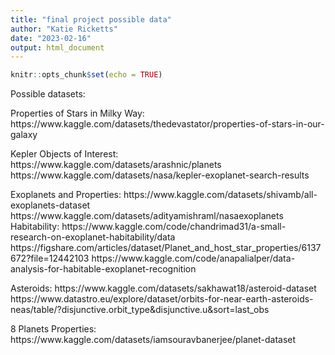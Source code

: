 ```yaml
---
title: "final project possible data"
author: "Katie Ricketts"
date: "2023-02-16"
output: html_document
---
```


```r
knitr::opts_chunk$set(echo = TRUE)
```

Possible datasets:

Properties of Stars in Milky Way:
https://www.kaggle.com/datasets/thedevastator/properties-of-stars-in-our-galaxy

Kepler Objects of Interest:
https://www.kaggle.com/datasets/arashnic/planets
https://www.kaggle.com/datasets/nasa/kepler-exoplanet-search-results

Exoplanets and Properties:
https://www.kaggle.com/datasets/shivamb/all-exoplanets-dataset
https://www.kaggle.com/datasets/adityamishraml/nasaexoplanets
Habitability:
https://www.kaggle.com/code/chandrimad31/a-small-research-on-exoplanet-habitability/data
https://figshare.com/articles/dataset/Planet_and_host_star_properties/6137672?file=12442103 
https://www.kaggle.com/code/anapalialper/data-analysis-for-habitable-exoplanet-recognition

Asteroids:
https://www.kaggle.com/datasets/sakhawat18/asteroid-dataset
https://www.datastro.eu/explore/dataset/orbits-for-near-earth-asteroids-neas/table/?disjunctive.orbit_type&disjunctive.u&sort=last_obs

8 Planets Properties:
https://www.kaggle.com/datasets/iamsouravbanerjee/planet-dataset 


